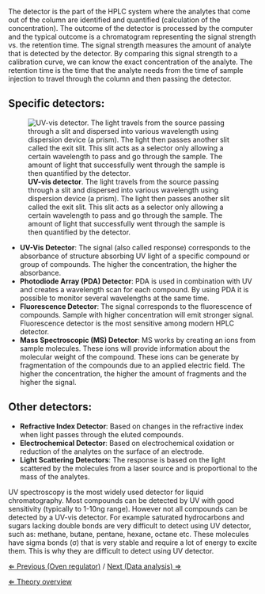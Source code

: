 The detector is the part of the HPLC system where the analytes that come out of the column are identified and quantified (calculation of the concentration). The outcome of the detector is processed by the computer and the typical outcome is a chromatogram representing the signal strength vs. the retention time. The signal strength measures the amount of analyte that is detected by the detector. By comparing this signal strength to a calibration curve, we can know the exact concentration of the analyte. The retention time is the time that the analyte needs from the time of sample injection to travel through the column and then passing the detector.  


==Specific detectors:==
[[File: UV-Vis detector.png|frame|right|'''UV-vis detector'''. The light travels from the source passing through a slit and dispersed into various wavelength using dispersion device (a prism). The light then passes another slit called the exit slit. This slit acts as a selector only allowing a certain wavelength to pass and go through the sample. The amount of light that successfully went through the sample is then quantified by the detector.]]
* '''UV-Vis Detector''': The signal (also called response) corresponds to the absorbance of structure absorbing UV light of a specific compound or group of compounds. The higher the concentration, the higher the absorbance.
* '''Photodiode Array (PDA) Detector''': PDA is used in combination with UV and creates a wavelength scan for each compound. By using PDA it is possible to monitor several wavelengths at the same time.
* '''Fluorescence Detector''': The signal corresponds to the fluorescence of compounds. Sample with higher concentration will emit stronger signal. Fluorescence detector is the most sensitive among modern HPLC detector. 
* '''Mass Spectroscopic (MS) Detector''': MS works by creating an ions from sample molecules. These ions will provide information about the molecular weight of the compound. These ions can be generate by fragmentation of the compounds due to an applied electric field. The higher the concentration, the higher the amount of fragments and the higher the signal.


==Other detectors:==
* '''Refractive Index Detector''': Based on changes in the refractive index when light passes through the eluted compounds.
* '''Electrochemical Detector''': Based on electrochemical oxidation or reduction of the analytes on the surface of an electrode.
* '''Light Scattering Detectors''': The response is based on the light scattered by the molecules from a laser source and is proportional to the mass of the analytes.



UV spectroscopy is the most widely used detector for liquid chromatography. Most compounds can be detected by UV with good sensitivity (typically to 1-10ng range). However not all compounds can be detected by a UV-vis detector. For example saturated hydrocarbons and sugars lacking double bonds are very difficult to detect using UV detector, such as: methane, butane, pentane, hexane, octane etc. These molecules have sigma bonds (σ) that is very stable and require a lot of energy to excite them. This is why they are difficult to detect using UV detector.



[[Oven regulator|&lArr; Previous (Oven regulator)]] / [[Data_analysis|Next (Data analysis) &rArr;]]

[[HPLC|&lArr; Theory overview]]